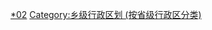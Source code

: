 {{Catmore|乡级行政区划}}

[[Category:重庆行政区划|*02]]
[[Category:乡级行政区划_(按省级行政区分类)|Category:乡级行政区划 (按省级行政区分类)]]